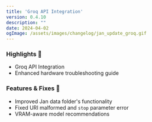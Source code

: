```yaml
---
title: 'Groq API Integration'
version: 0.4.10
description: ""
date: 2024-04-02
ogImage: /assets/images/changelog/jan_update_groq.gif
---
```



<ChangelogHeader/>

### Highlights 🎉

- Groq API Integration 
- Enhanced hardware troubleshooting guide

### Features & Fixes  💫 

- Improved Jan data folder's functionality
- Fixed URI malformed and `stop` parameter error
- VRAM-aware model recommendations